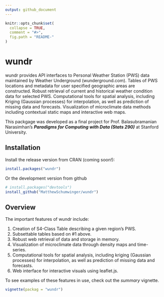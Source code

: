 ```yaml
---
output: github_document
---
```


<!-- README.md is generated from README.Rmd. Please edit that file -->

```r
knitr::opts_chunk$set(
  collapse = TRUE,
  comment = "#>",
  fig.path = "README-"
)
```
# wundr

wundr provides API interfaces to Personal Weather Station (PWS) data
maintained by Weather Underground (wunderground.com). Tables of PWS
locations and metadata for user specified geographic areas are constructed.
Robust retrieval of current and historical weather condition data for
selected PWS. Computational tools for spatial analysis, including Kriging
(Gaussian processes) for interpolation, as well as prediction of missing
data and forecasts. Visualization of microclimate data methods including
contextual static maps and interactive web maps.

This packgage was developed as a final project for Prof. Balasubramanian
Narasimhan's ***Paradigms for Computing with Data (Stats 290)*** at Stanford
University.


## Installation

Install the release version from CRAN (coming soon!):

  ```r
install.packages("wundr")
```

Or the development version from github

```r
# install.packages("devtools")
install_github("MatthewSchumwinger/wundr")
```

## Overview

The important features of wundr include:

1. Creation of S4-Class Table describing a given region's PWS.
2. Subsettable tables based on #1 above.
3. Robust web retrieval of data and storage in memory.
4. Visualization of microclimate data through density maps and time-series.
5. Computational tools for spatial analysis, including kriging (Gaussian processes) for interpolation, as well as prediction of missing data and forecasts.
6. Web interface for interactive visuals using leaflet.js.

To see examples of these features in use, check out the *summary* vignette.

```r
vignette(packag = "wundr")
```


